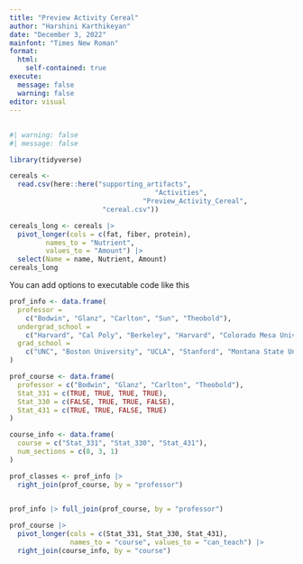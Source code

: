 ```yaml
---
title: "Preview Activity Cereal"
author: "Harshini Karthikeyan"
date: "December 3, 2022"
mainfont: "Times New Roman"
format: 
  html:
    self-contained: true
execute:
  message: false
  warning: false
editor: visual
---
```


## 

```r
#| warning: false
#| message: false

library(tidyverse)
```

```r
cereals <- 
  read.csv(here::here("supporting_artifacts",
                                    "Activities",
                                 "Preview_Activity_Cereal",
                       "cereal.csv"))

cereals_long <- cereals |> 
  pivot_longer(cols = c(fat, fiber, protein), 
         names_to = "Nutrient",
         values_to = "Amount") |> 
  select(Name = name, Nutrient, Amount)
cereals_long

```

You can add options to executable code like this

```r
prof_info <- data.frame(
  professor = 
    c("Bodwin", "Glanz", "Carlton", "Sun", "Theobold"),
  undergrad_school = 
    c("Harvard", "Cal Poly", "Berkeley", "Harvard", "Colorado Mesa University"),
  grad_school = 
    c("UNC", "Boston University", "UCLA", "Stanford", "Montana State University")
)

prof_course <- data.frame(
  professor = c("Bodwin", "Glanz", "Carlton", "Theobold"),
  Stat_331 = c(TRUE, TRUE, TRUE, TRUE),
  Stat_330 = c(FALSE, TRUE, TRUE, FALSE),
  Stat_431 = c(TRUE, TRUE, FALSE, TRUE)
)

course_info <- data.frame(
  course = c("Stat_331", "Stat_330", "Stat_431"),
  num_sections = c(8, 3, 1)
)
```

```r
prof_classes <- prof_info |>
  right_join(prof_course, by = "professor")
  
```

```r
prof_info |> full_join(prof_course, by = "professor")
```

```r
prof_course |> 
  pivot_longer(cols = c(Stat_331, Stat_330, Stat_431),
               names_to = "course", values_to = "can_teach") |>
  right_join(course_info, by = "course")
```
